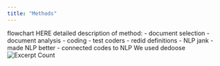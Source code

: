 ```yaml
---
title: "Methods"
---
```

flowchart HERE
detailed description of method:
- document selection
- document analysis
- coding
- test coders
- redid definitions
- NLP jank
- made NLP better
- connected codes to NLP
We used dedoose
![Excerpt Count](www/dedoose_example.PNG)
 
